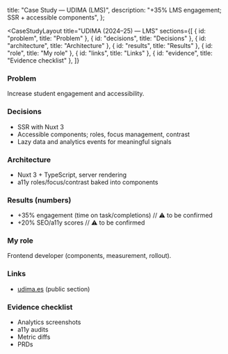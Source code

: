 
  title: "Case Study — UDIMA (LMS)",
  description: "+35% LMS engagement; SSR + accessible components",
};

<CaseStudyLayout
  title="UDIMA (2024–25) — LMS"
  sections={[
    { id: "problem", title: "Problem" },
    { id: "decisions", title: "Decisions" },
    { id: "architecture", title: "Architecture" },
    { id: "results", title: "Results" },
    { id: "role", title: "My role" },
    { id: "links", title: "Links" },
    { id: "evidence", title: "Evidence checklist" },
  ]}
>

### <span id="problem">Problem</span>

Increase student engagement and accessibility.

### <span id="decisions">Decisions</span>

- SSR with Nuxt 3
- Accessible components; roles, focus management, contrast
- Lazy data and analytics events for meaningful signals

### <span id="architecture">Architecture</span>

- Nuxt 3 + TypeScript, server rendering
- a11y roles/focus/contrast baked into components

### <span id="results">Results (numbers)</span>

- +35% engagement (time on task/completions) // ⚠ to be confirmed
- +20% SEO/a11y scores // ⚠ to be confirmed

### <span id="role">My role</span>

Frontend developer (components, measurement, rollout).

### <span id="links">Links</span>

- [udima.es](https://www.udima.es) (public section)

### <span id="evidence">Evidence checklist</span>

- Analytics screenshots
- a11y audits
- Metric diffs
- PRDs

</CaseStudyLayout>


